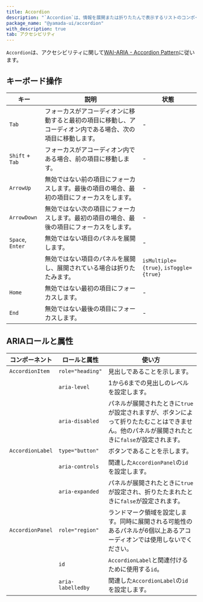 ```yaml
---
title: Accordion
description: "`Accordion`は、情報を展開または折りたたんで表示するリストのコンポーネントです。"
package_name: "@yamada-ui/accordion"
with_description: true
tab: アクセシビリティ
---
```


`Accordion`は、アクセシビリティに関して[WAI-ARIA - Accordion Pattern](https://www.w3.org/WAI/ARIA/apg/patterns/accordion/)に従います。

## キーボード操作

| キー             | 説明                                                                                                         | 状態                                   |
| ---------------- | ------------------------------------------------------------------------------------------------------------ | -------------------------------------- |
| `Tab`            | フォーカスがアコーディオンに移動すると最初の項目に移動し、アコーディオン内である場合、次の項目に移動します。 | -                                      |
| `Shift` + `Tab`  | フォーカスがアコーディオン内である場合、前の項目に移動します。                                               | -                                      |
| `ArrowUp`        | 無効ではない前の項目にフォーカスします。最後の項目の場合、最初の項目にフォーカスをします。                   | -                                      |
| `ArrowDown`      | 無効ではない次の項目にフォーカスします。最初の項目の場合、最後の項目にフォーカスをします。                   | -                                      |
| `Space`, `Enter` | 無効ではない項目のパネルを展開します。                                                                       | -                                      |
|                  | 無効ではない項目のパネルを展開し、展開されている場合は折りたたみます。                                       | `isMultiple={true}`, `isToggle={true}` |
| `Home`           | 無効ではない最初の項目にフォーカスします。                                                                   | -                                      |
| `End`            | 無効ではない最後の項目にフォーカスします。                                                                   | -                                      |

## ARIAロールと属性

| コンポーネント   | ロールと属性      | 使い方                                                                                                                                        |
| ---------------- | ----------------- | --------------------------------------------------------------------------------------------------------------------------------------------- |
| `AccordionItem`  | `role="heading"`  | 見出しであることを示します。                                                                                                                  |
|                  | `aria-level`      | 1から6までの見出しのレベルを設定します。                                                                                                      |
|                  | `aria-disabled`   | パネルが展開されたときに`true`が設定されますが、ボタンによって折りたたむことはできません。他のパネルが展開されたときに`false`が設定されます。 |
| `AccordionLabel` | `type="button"`   | ボタンであることを示します。                                                                                                                  |
|                  | `aria-controls`   | 関連した`AccordionPanel`の`id`を設定します。                                                                                                  |
|                  | `aria-expanded`   | パネルが展開されたときに`true`が設定され、折りたたまれたときに`false`が設定されます。                                                         |
| `AccordionPanel` | `role="region"`   | ランドマーク領域を設定します。同時に展開される可能性のあるパネルが6個以上あるアコーディオンでは使用しないでください。                         |
|                  | `id`              | `AccordionLabel`と関連付けるために使用する`id`。                                                                                              |
|                  | `aria-labelledby` | 関連した`AccordionLabel`の`id`を設定します。                                                                                                  |
